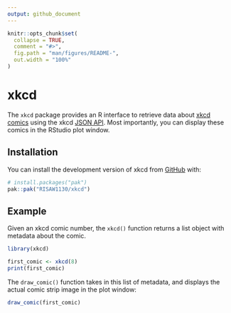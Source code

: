 ```yaml
---
output: github_document
---
```


<!-- README.md is generated from README.Rmd. Please edit that file -->

```r
knitr::opts_chunk$set(
  collapse = TRUE,
  comment = "#>",
  fig.path = "man/figures/README-",
  out.width = "100%"
)
```

# xkcd

<!-- badges: start -->
<!-- badges: end -->

The `xkcd` package provides an R interface to retrieve data about [xkcd comics](https://xkcd.com) using the xkcd [JSON API](https://xkcd.com/json.html). Most importantly, you can display these comics in the RStudio plot window.

## Installation

You can install the development version of xkcd from [GitHub](https://github.com/) with:

``` r
# install.packages("pak")
pak::pak("RISAW1130/xkcd")
```

## Example

Given an xkcd comic number, the `xkcd()` function returns a list object with metadata about the comic.

```r
library(xkcd)

first_comic <- xkcd(8)
print(first_comic)
```

The `draw_comic()` function takes in this list of metadata, and displays the actual comic strip image in the plot window:

```r
draw_comic(first_comic)
```
